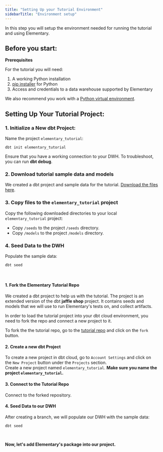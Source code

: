 ```yaml
---
title: "Setting Up your Tutorial Environment"
sidebarTitle: "Environment setup"
---
```


In this step you will setup the environment needed for running the tutorial and using Elementary.

## Before you start:

<Info>

  **Prerequisites**

For the tutorial you will need:

1. A working Python installation
2. [pip installer](https://pip.pypa.io/en/stable/) for Python
3. Access and credentials to a data warehouse supported by Elementary

We also recommend you work with a [Python virtual environment](https://docs.python.org/3/library/venv.html).

</Info>

## Setting Up Your Tutorial Project:

<Accordion title="dbt core">

### 1. Initialize a New dbt Project:
Name the project `elementary_tutorial`:
```shell
dbt init elementary_tutorial
```
Ensure that you have a working connection to your DWH. To troubleshoot, you can run **dbt debug**.

### 2. Download tutorial sample data and models

We created a dbt project and sample data for the tutorial.
[Download the files here](https://github.com/elementary-data/elementary-tutorial/archive/refs/heads/main.zip).

### 3. Copy files to the `elementary_tutorial` project

Copy the following downloaded directories to your local `elementary_tutorial` project:
- Copy `/seeds` to the project `/seeds` directory.   
- Copy `/models` to the project `/models` directory.

### 4. Seed Data to the DWH
Populate the sample data:
```shell
dbt seed
```
</Accordion>
<br />
<Accordion title="dbt cloud">

#### 1. Fork the Elementary Tutorial Repo

We created a dbt project to help us with the tutorial.
The project is an extended version of the dbt **jaffle shop** project.
It contains seeds and models that we will use to run Elementary's tests on, and collect artifacts.

In order to load the tutorial project into your dbt cloud environment, you need to fork the repo and connect a new project to it.

To fork the the tutorial repo, go to the [tutorial repo](https://github.com/elementary-data/tutorial) and click on the `fork` button.

#### 2. Create a new dbt Project
To create a new project in dbt cloud, go to `Account Settings` and click on the `New Project` button under the `Projects` section.<br/> Create a new project named `elementary_tutorial`.
<Warning>
**Make sure you name the project `elementary_tutorial`.**
</Warning>

#### 3. Connect to the Tutorial Repo
Connect to the forked repository.

#### 4. Seed Data to our DWH
After creating a branch, we will populate our DWH with the sample data:
```shell
dbt seed
```

</Accordion>
<br/>

**Now, let's add Elementary's package into our project.**

